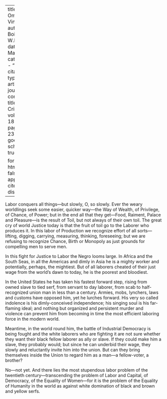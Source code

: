 
---
title: 'Labor Omnia Vincit'
author: Du Bois, W.E.B.
date: Mar. 1919
categories: 
  - ""
citation: 
  type: article-journal
  container-title: The Crisis
  volume: 18
  issue: 5
  page: 231-232
google-scholar: true

format:
  html:
    toc: false
    appendix-cite-as: display
---




Labor conquers all things---but slowly, O, so slowly. Ever the weary worldlings seek some easier, quicker way---the Way of Wealth, of Privilege, of Chance, of Power; but in the end all that they get---Food, Raiment, Palace and Pleasure---is the result of Toil, but not always of their own toil. The great cry of world Justice today is that the fruit of toil go to the Laborer who produces it. In this labor of Production we recognize effort of all sorts---lifting, digging, carrying, measuring, thinking, foreseeing; but we are refusing to recognize Chance, Birth or Monopoly as just grounds for compelling men to serve men.

In this fight for Justice to Labor the Negro looms large. In Africa and the South Seas, in all the Americas and dimly in Asia he is a mighty worker and potentially, perhaps, the mightiest. But of all laborers cheated of their just wage from the world's dawn to today, he is the poorest and bloodiest.

In the United States he has taken his fastest forward step, rising from owned slave to tied serf, from servant to day laborer, from scab to half-recognized union man in less than a century. Armies, mobs, lynchers, laws and customs have opposed him, yet he lurches forward. His very so called indolence is his dimly-conceived independence; his singing soul is his far-flaming ideal; and nothing but organized and persistent murder and violence can prevent him from becoming in time the most efficient laboring force in the modern world.

Meantime, in the world round him, the battle of Industrial Democracy is being fought and the white laborers who are fighting it are not sure whether they want their black fellow laborer as ally or slave. If they could make him a slave, they probably would; but since he can underbid their wage, they slowly and reluctantly invite him into the union. But can they bring themselves inside the Union to regard him as a man---a fellow-voter, a brother?

No---not yet. And there lies the most stupendous labor problem of the twentieth century---transcending the problem of Labor and Capital, of Democracy, of the Equality of Women---for it is the problem of the Equality of Humanity in the world as against white domination of black and brown and yellow serfs.

